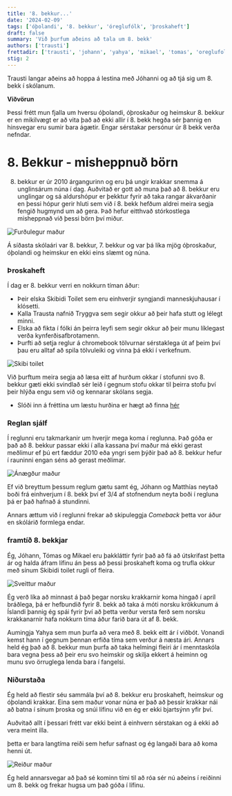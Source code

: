 ```yaml
---
title: '8. bekkur...'
date: '2024-02-09'
tags: ['óþolandi', '8. bekkur', 'óreglufólk', 'þroskaheft']
draft: false
summary: 'Við þurfum aðeins að tala um 8. bekk'
authors: ['trausti']
frettadir: ['trausti', 'johann', 'yahya', 'mikael', 'tomas', 'oreglufolk']
stig: 2
---
```



Trausti langar aðeins að hoppa á lestina með Jóhanni og að tjá sig um 8. bekk í skólanum.


**Viðvörun** 

Þessi frétt mun fjalla um hversu óþolandi, óþroskaður og heimskur 8. bekkur er en mikilvægt er að vita það
að ekki allir í 8. bekk hegða sér þannig en hinsvegar eru sumir bara ágætir.
Engar sérstakar persónur úr 8 bekk verða nefndar.


<TOCInline toc={props.toc} asDisclosure />


# 8. Bekkur - misheppnuð börn


8. bekkur er úr 2010 árgangurinn og eru þá ungir krakkar snemma á unglinsárum núna í dag.
Auðvitað er gott að muna það að 8. bekkur eru unglingar og sá aldurshópur er þekktur fyrir að taka rangar ákvarðanir
en þessi hópur gerir hluti sem við í 8. bekk hefðum aldrei meira segja fengið hugmynd um að gera.
Það hefur eitthvað stórkostlega misheppnað við þessi börn því miður.


![Furðulegur maður](/static/images/faerslur/annad/retarded.jpg)


Á síðasta skólaári var 8. bekkur, 7. bekkur og var þá líka mjög óþroskaður, óþolandi og heimskur en ekki eins 
slæmt og núna.


### Þroskaheft


Í dag er 8. bekkur verri en nokkurn tíman áður:

- Þeir elska Skibidi Toilet sem eru einhverjir syngjandi manneskjuhausar í klósetti.
- Kalla Trausta nafnið Tryggva sem segir okkur að þeir hafa stutt og lélegt minni.
- Elska að fikta í fólki án þeirra leyfi sem segir okkur að þeir munu líklegast verða kynferðisafbrotamenn.
- Þurfti að setja reglur á chromebook tölvurnar sérstaklega út af þeim því þau eru alltaf að spila tölvuleiki og vinna þá ekki í verkefnum.


![Skibi toilet](/static/images/faerslur/annad/skibidi-toilet.webp)


Við þurftum meira segja að læsa eitt af hurðum okkar í stofunni svo 8. bekkur gæti ekki svindlað sér leið í gegnum stofu okkar til þeirra stofu
því þeir hlýða engu sem við og kennarar skólans segja.

- Slóði inn á fréttina um læstu hurðina er hægt að finna [hér](/frettir/stofa-4-lokud)


### Reglan sjálf


Í reglunni eru takmarkanir um hverjir mega koma í reglunna. Það góða er það að 8. bekkur passar ekki í alla kassana því maður má ekki
gerast meðlimur ef þú ert fæddur 2010 eða yngri sem þýðir það að 8. bekkur hefur í rauninni engan séns að gerast meðlimar.


![Ánægður maður](/static/images/faerslur/annad/puttadur-madur.webp)


Ef við breyttum þessum reglum gætu samt ég, Jóhann og Matthías neytað boði frá einhverjum í 8. bekk því ef
3/4 af stofnendum neyta boði í regluna þá er það hafnað á stundinni.


Annars ættum við í reglunni frekar að skipuleggja *Comeback* þetta vor áður en skólárið formlega endar.


### framtíð 8. bekkjar


Ég, Jóhann, Tómas og Mikael eru þakkláttir fyrir það að fá að útskrifast þetta ár
og halda áfram lífinu án þess að þessi þroskaheft koma og trufla okkur með sínum Skibidi toilet rugli of fleira.


![Sveittur maður](/static/images/faerslur/annad/sveittur-madur.webp)


Ég verð líka að minnast á það þegar norsku krakkarnir koma hingað í apríl bráðlega, þá er hefbundið fyrir 8. bekk að taka á móti
norsku krökkunum á Íslandi þannig ég spái fyrir því að þetta verður versta ferð sem norsku krakkanarnir hafa nokkurn tíma áður farið bara út af 8. bekk.

Aumingja Yahya sem mun þurfa að vera með 8. bekk eitt ár í viðbót. Vonandi kemst hann í gegnum þennan erfiða tíma sem verður á næsta ári.
Annars held ég það að 8. bekkur mun þurfa að taka helmingi fleiri ár í menntaskóla bara vegna þess að þeir eru svo heimskir og
skilja ekkert á heiminn og munu svo örruglega lenda bara í fangelsi.


### Niðurstaða


Ég held að flestir séu sammála því að 8. bekkur eru þroskaheft, heimskur og óþolandi krakkar. 
Eina sem maður vonar núna er það að þessir krakkar nái að batna í sínum þroska og snúi lífinu við en ég er ekki bjartsýnn yfir því.


Auðvitað allt í þessari frétt var ekki beint á einhvern sérstakan og á ekki að vera meint illa.

þetta er bara langtíma reiði sem hefur safnast og ég langaði bara að koma henni út.


![Reiður maður](/static/images/faerslur/annad/angry-man.jpg)


Ég held annarsvegar að það sé kominn tími til að róa sér nú aðeins í reiðinni um 8. bekk og frekar hugsa um það góða í lífinu.
